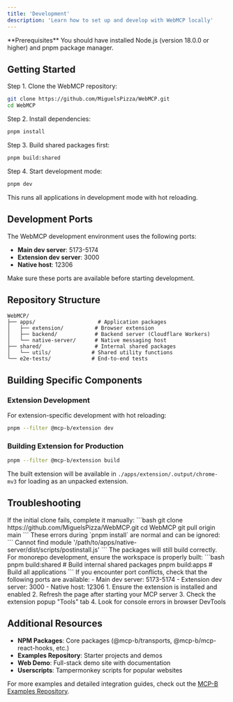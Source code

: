 ```yaml
---
title: 'Development'
description: 'Learn how to set up and develop with WebMCP locally'
---
```


<Info>
  **Prerequisites** You should have installed Node.js (version 18.0.0 or higher) and pnpm package manager.
</Info>

## Getting Started

Step 1. Clone the WebMCP repository:

```bash
git clone https://github.com/MiguelsPizza/WebMCP.git
cd WebMCP
```

Step 2. Install dependencies:

```bash
pnpm install
```

Step 3. Build shared packages first:

```bash
pnpm build:shared
```

Step 4. Start development mode:

```bash
pnpm dev
```

This runs all applications in development mode with hot reloading.

## Development Ports

The WebMCP development environment uses the following ports:

- **Main dev server**: 5173-5174
- **Extension dev server**: 3000  
- **Native host**: 12306

Make sure these ports are available before starting development.

## Repository Structure

```
WebMCP/
├── apps/                    # Application packages
│   ├── extension/          # Browser extension
│   ├── backend/            # Backend server (Cloudflare Workers)
│   └── native-server/      # Native messaging host
├── shared/                 # Internal shared packages
│   └── utils/             # Shared utility functions
└── e2e-tests/             # End-to-end tests
```

## Building Specific Components

### Extension Development

For extension-specific development with hot reloading:

```bash
pnpm --filter @mcp-b/extension dev
```

### Building Extension for Production

```bash
pnpm --filter @mcp-b/extension build
```

The built extension will be available in `./apps/extension/.output/chrome-mv3` for loading as an unpacked extension.

## Troubleshooting

<AccordionGroup>
  <Accordion title="Git clone times out">
    If the initial clone fails, complete it manually:
    ```bash
    git clone https://github.com/MiguelsPizza/WebMCP.git
    cd WebMCP
    git pull origin main
    ```
  </Accordion>
  
  <Accordion title="Native server postinstall errors">
    These errors during `pnpm install` are normal and can be ignored:
    ```
    Cannot find module '/path/to/apps/native-server/dist/scripts/postinstall.js'
    ```
    The packages will still build correctly.
  </Accordion>
  
  <Accordion title="Import resolution errors">
    For monorepo development, ensure the workspace is properly built:
    ```bash
    pnpm build:shared  # Build internal shared packages
    pnpm build:apps     # Build all applications
    ```
  </Accordion>
  
  <Accordion title="Port conflicts">
    If you encounter port conflicts, check that the following ports are available:
    - Main dev server: 5173-5174
    - Extension dev server: 3000
    - Native host: 12306
  </Accordion>
  
  <Accordion title="Extension not detecting tools">
    1. Ensure the extension is installed and enabled
    2. Refresh the page after starting your MCP server
    3. Check the extension popup "Tools" tab
    4. Look for console errors in browser DevTools
  </Accordion>
</AccordionGroup>

## Additional Resources

- **NPM Packages**: Core packages (@mcp-b/transports, @mcp-b/mcp-react-hooks, etc.)
- **Examples Repository**: Starter projects and demos
- **Web Demo**: Full-stack demo site with documentation
- **Userscripts**: Tampermonkey scripts for popular websites

For more examples and detailed integration guides, check out the [MCP-B Examples Repository](https://github.com/MiguelsPizza/WebMCP).
